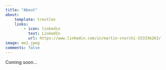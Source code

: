 ---
title: "About"
about:
    template: trestles
    links:
        - icon: linkedin
          text: LinkedIn
          url: https://www.linkedin.com/in/martin-sterchi-553336263/
image: me1.jpeg
comments: false
---

Coming soon...
